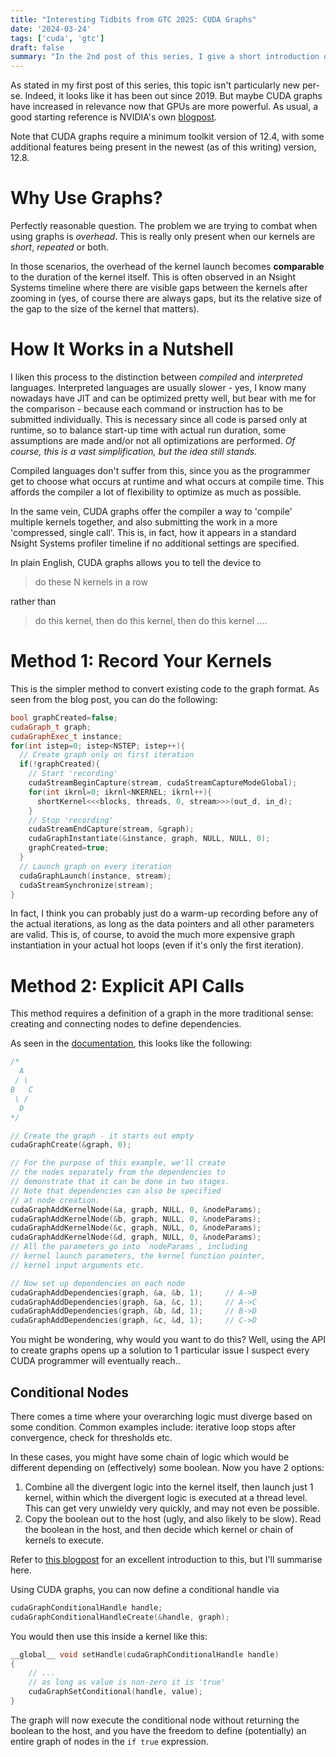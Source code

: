 ```yaml
---
title: "Interesting Tidbits from GTC 2025: CUDA Graphs"
date: '2024-03-24'
tags: ['cuda', 'gtc']
draft: false
summary: "In the 2nd post of this series, I give a short introduction on something that is also not particularly new, but new to me - CUDA Graphs!"
---
```


As stated in my first post of this series, this topic isn't particularly new per-se. Indeed, it looks like it has been out since 2019. But maybe CUDA graphs have increased in relevance now that GPUs are more powerful. As usual, a good starting reference is NVIDIA's own [blogpost](https://developer.nvidia.com/blog/cuda-graphs/).

Note that CUDA graphs require a minimum toolkit version of 12.4, with some additional features being present in the newest (as of this writing) version, 12.8.

# Why Use Graphs?

Perfectly reasonable question. The problem we are trying to combat when using graphs is _overhead_. This is really only present when our kernels are _short_, _repeated_ or both.

In those scenarios, the overhead of the kernel launch becomes __comparable__ to the duration of the kernel itself. This is often observed in an Nsight Systems timeline where there are visible gaps between the kernels after zooming in (yes, of course there are always gaps, but its the relative size of the gap to the size of the kernel that matters).

# How It Works in a Nutshell

I liken this process to the distinction between _compiled_ and _interpreted_ languages. Interpreted languages are usually slower - yes, I know many nowadays have JIT and can be optimized pretty well, but bear with me for the comparison - because each command or instruction has to be submitted individually. This is necessary since all code is parsed only at runtime, so to balance start-up time with actual run duration, some assumptions are made and/or not all optimizations are performed. _Of course, this is a vast simplification, but the idea still stands._

Compiled languages don't suffer from this, since you as the programmer get to choose what occurs at runtime and what occurs at compile time. This affords the compiler a lot of flexibility to optimize as much as possible.

In the same vein, CUDA graphs offer the compiler a way to 'compile' multiple kernels together, and also submitting the work in a more 'compressed, single call'. This is, in fact, how it appears in a standard Nsight Systems profiler timeline if no additional settings are specified.

In plain English, CUDA graphs allows you to tell the device to

> do these N kernels in a row

rather than

> do this kernel, then do this kernel, then do this kernel ....

# Method 1: Record Your Kernels

This is the simpler method to convert existing code to the graph format. As seen from the blog post, you can do the following:

```cpp
bool graphCreated=false;
cudaGraph_t graph;
cudaGraphExec_t instance;
for(int istep=0; istep<NSTEP; istep++){
  // Create graph only on first iteration
  if(!graphCreated){
	// Start 'recording'
    cudaStreamBeginCapture(stream, cudaStreamCaptureModeGlobal);
    for(int ikrnl=0; ikrnl<NKERNEL; ikrnl++){
      shortKernel<<<blocks, threads, 0, stream>>>(out_d, in_d);
    }
    // Stop 'recording'
    cudaStreamEndCapture(stream, &graph);
    cudaGraphInstantiate(&instance, graph, NULL, NULL, 0);
    graphCreated=true;
  }
  // Launch graph on every iteration
  cudaGraphLaunch(instance, stream);
  cudaStreamSynchronize(stream);
}
```

In fact, I think you can probably just do a warm-up recording before any of the actual iterations, as long as the data pointers and all other parameters are valid. This is, of course, to avoid the much more expensive graph instantiation in your actual hot loops (even if it's only the first iteration).

# Method 2: Explicit API Calls

This method requires a definition of a graph in the more traditional sense: creating and connecting nodes to define dependencies.

As seen in the [documentation](https://docs.nvidia.com/cuda/cuda-c-programming-guide/index.html#creating-a-graph-using-graph-apis), this looks like the following:

```cpp
/*
  A
 / \
B   C
 \ /
  D
*/

// Create the graph - it starts out empty
cudaGraphCreate(&graph, 0);

// For the purpose of this example, we'll create
// the nodes separately from the dependencies to
// demonstrate that it can be done in two stages.
// Note that dependencies can also be specified
// at node creation.
cudaGraphAddKernelNode(&a, graph, NULL, 0, &nodeParams);
cudaGraphAddKernelNode(&b, graph, NULL, 0, &nodeParams);
cudaGraphAddKernelNode(&c, graph, NULL, 0, &nodeParams);
cudaGraphAddKernelNode(&d, graph, NULL, 0, &nodeParams);
// All the parameters go into `nodeParams`, including
// kernel launch parameters, the kernel function pointer,
// kernel input arguments etc.

// Now set up dependencies on each node
cudaGraphAddDependencies(graph, &a, &b, 1);     // A->B
cudaGraphAddDependencies(graph, &a, &c, 1);     // A->C
cudaGraphAddDependencies(graph, &b, &d, 1);     // B->D
cudaGraphAddDependencies(graph, &c, &d, 1);     // C->D
```

You might be wondering, why would you want to do this? Well, using the API to create graphs opens up a solution to 1 particular issue I suspect every CUDA programmer will eventually reach..

## Conditional Nodes

There comes a time where your overarching logic must diverge based on some condition. Common examples include: iterative loop stops after convergence, check for thresholds etc.

In these cases, you might have some chain of logic which would be different depending on (effectively) some boolean. Now you have 2 options:

1. Combine all the divergent logic into the kernel itself, then launch just 1 kernel, within which the divergent logic is executed at a thread level. This can get very unwieldy very quickly, and may not even be possible.
2. Copy the boolean out to the host (ugly, and also likely to be slow). Read the boolean in the host, and then decide which kernel or chain of kernels to execute.

Refer to [this blogpost](https://developer.nvidia.com/blog/dynamic-control-flow-in-cuda-graphs-with-conditional-nodes/) for an excellent introduction to this, but I'll summarise here.

Using CUDA graphs, you can now define a conditional handle via

```cpp
cudaGraphConditionalHandle handle;
cudaGraphConditionalHandleCreate(&handle, graph);
```

You would then use this inside a kernel like this:

```cpp
__global__ void setHandle(cudaGraphConditionalHandle handle)
{
	// ...
	// as long as value is non-zero it is 'true'
    cudaGraphSetConditional(handle, value);
}
```

The graph will now execute the conditional node without returning the boolean to the host, and you have the freedom to define (potentially) an entire graph of nodes in the `if true` expression.
